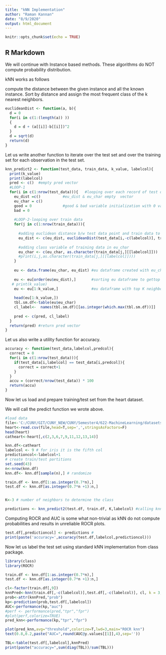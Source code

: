 ```yaml
---
title: "kNN Implementation"
author: "Raman Kannan"
date: "8/9/2020"
output: html_document
---
```


```r
knitr::opts_chunk$set(echo = TRUE)
```

## R Markdown

We will continue with Instance based methods. These algorithms do NOT compute
probability distribution.

kNN works as follows

compute the distance between the given instance and all the known instance.
Sort by distance and assign the most frequent class of the k nearest neighbors.


```r
euclideanDist <- function(a, b){
  d = 0
  for(i in c(1:(length(a)) ))
  {
    d = d + (a[[i]]-b[[i]])^2
  }
  d = sqrt(d)
  return(d)
}
```
Let us write another function to iterate over the test set 
and over the training set for each observation in the test set.
```r
knn_predict2 <- function(test_data, train_data, k_value, labelcol){
  print(k_value)
  print(labelcol)
  pred <- c()  #empty pred vector 
  #LOOP-1
  for(i in c(1:nrow(test_data))){   #looping over each record of test data
    eu_dist =c()          #eu_dist & eu_char empty  vector
    eu_char = c()
    good = 0              #good & bad variable initialization with 0 value
    bad = 0
    
    #LOOP-2-looping over train data 
    for(j in c(1:nrow(train_data))){
      
      #adding euclidean distance b/w test data point and train data to eu_dist vector
      eu_dist <- c(eu_dist, euclideanDist(test_data[i,-c(labelcol)], train_data[j,-c(labelcol)]))
      
      #adding class variable of training data in eu_char
      eu_char <- c(eu_char, as.character(train_data[j,][[labelcol]]))
      #print(i,j,as.character(train_data[j,][[labelcol]])))
    }
    
    eu <- data.frame(eu_char, eu_dist) #eu dataframe created with eu_char & eu_dist columns
    
    eu <- eu[order(eu$eu_dist),]       #sorting eu dataframe to gettop K neighbors
   # print(k_value)
    eu <- eu[1:k_value,]               #eu dataframe with top K neighbors
    
    head(eu[1:k_value,])
    tbl.sm.df<-table(eu$eu_char)
    cl_label<-  names(tbl.sm.df)[[as.integer(which.max(tbl.sm.df))]]
    
    pred <- c(pred, cl_label)
  }
  return(pred) #return pred vector
}

```
Let us also write a utility function for accuracy.
```r
accuracy <- function(test_data,labelcol,predcol){
  correct = 0
  for(i in c(1:nrow(test_data))){
    if(test_data[i,labelcol] == test_data[i,predcol]){ 
      correct = correct+1
    }
  }
  accu = (correct/nrow(test_data)) * 100  
  return(accu)
}
```
Now let us load and prepare training/test set from the heart dataset.

We will call the predict function we wrote above.
```r
#load data
file<-'C:/CUNY/GIT/CUNY_NEW/CUNY/Semester4/622-MachineLearning/datasets/heart.csv'
heart<-read.csv(file,head=T,sep=',',stringsAsFactors=F)
head(heart)
catheart<-heart[,c(2,3,6,7,9,11,12,13,14)]

knn.df<-catheart
labelcol <- 9 # for iris it is the fifth col 
predictioncol<-labelcol+1
# create train/test partitions
set.seed(43)
n<-nrow(knn.df)
knn.df<- knn.df[sample(n),] # randomize

train.df <- knn.df[1:as.integer(0.7*n),]
test.df <- knn.df[as.integer(0.7*n +1):n,]


K<-3 # number of neighbors to determine the class

predictions <- knn_predict2(test.df, train.df, K,labelcol) #calling knn_predict()

```
Computing ROCR and AUC is some what non-trivial as kNN do not compute probabilities
and results in unreliable ROCR plots.
```r
test.df[,predictioncol] <- predictions #
print(paste('accuracy=',accuracy(test.df,labelcol,predictioncol)))
```
Now let us label the test set using standard kNN implementation from class
package.
```r
library(class)
library(ROCR)

train.df <- knn.df[1:as.integer(0.7*n),]
test.df <- knn.df[as.integer(0.7*n +1):n,]

cl<-factor(train.df[,9])
knnPred<-knn(train.df[,-c(labelcol)],test.df[,-c(labelcol)], cl, k = 3, prob=TRUE)
prob<-attr(knnPred,"prob")
kp<-prediction(prob,test.df[,labelcol])
AUC<-performance(kp,"auc")
#perf <- performance(pred,"tpr","fpr")
#plot(perf,colorize=TRUE)
pred_knn<-performance(kp,"tpr","fpr")
```
```r
plot(pred_knn,avg="threshold",colorize=T,lwd=3,main="ROCR knn")
text(0.8,0.2,paste("AUC=",round(AUC@y.values[[1]],4),sep=''))
```
```r
TBL<-table(test.df[,labelcol],knnPred)
print(paste("accuracy=",sum(diag(TBL))/sum(TBL)))
```

